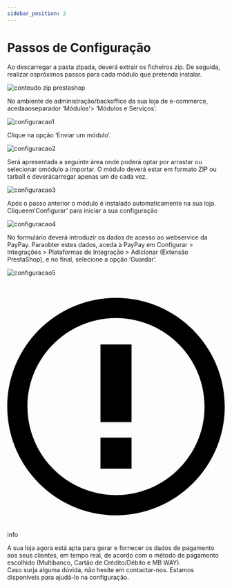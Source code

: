 ```yaml
---
sidebar_position: 2
---
```


# Passos de Configuração

Ao descarregar a pasta zipada, deverá extrair os ficheiros zip. De seguida, realizar ospróximos passos para cada módulo que pretenda instalar.

![conteudo zip prestashop](../../../../../_media/prestashop-1.png)

No ambiente de administração/backoffice da sua loja de e-commerce, acedaaoseparador ‘Módulos’> ‘Módulos e Serviços’.

![configuracao1](../../../../../_media/prestashop-2.png)

Clique na opção ‘Enviar um módulo’.

![configuracao2](../../../../../_media/prestashop-3.png)

Será apresentada a seguinte área onde poderá optar por arrastar ou selecionar omódulo a importar. O módulo deverá estar em formato ZIP ou tarball e deverácarregar apenas um de cada vez.

![configuracao3](../../../../../_media/prestashop-4.png)

Após o passo anterior o módulo é instalado automaticamente na sua loja. Cliqueem‘Configurar’ para iniciar a sua configuração

![configuracao4](../../../../../_media/prestashop-5.png)

No formulário deverá introduzir os dados de acesso ao webservice da PayPay. Paraobter estes dados, aceda à PayPay em Configurar > Integrações > Plataformas de Integração > Adicionar (Extensão PrestaShop), e no final, selecione a opção ‘Guardar’.

![configuracao5](../../../../../_media/prestashop-6.png)

<div class="theme-admonition theme-admonition-info admonition_node_modules-@docusaurus-theme-classic-lib-theme-Admonition-Layout-styles-module alert alert--info">
    <div class="admonitionHeading_node_modules-@docusaurus-theme-classic-lib-theme-Admonition-Layout-styles-module"><span class="admonitionIcon_node_modules-@docusaurus-theme-classic-lib-theme-Admonition-Layout-styles-module"><svg viewBox="0 0 14 16"><path fill-rule="evenodd" d="M7 2.3c3.14 0 5.7 2.56 5.7 5.7s-2.56 5.7-5.7 5.7A5.71 5.71 0 0 1 1.3 8c0-3.14 2.56-5.7 5.7-5.7zM7 1C3.14 1 0 4.14 0 8s3.14 7 7 7 7-3.14 7-7-3.14-7-7-7zm1 3H6v5h2V4zm0 6H6v2h2v-2z"></path></svg></span>info</div>
    <div class="admonitionContent_node_modules-@docusaurus-theme-classic-lib-theme-Admonition-Layout-styles-module">
        <p>A sua loja agora está apta para gerar e fornecer os dados de pagamento aos seus clientes, em tempo real, de acordo com o método de pagamento escolhido (Multibanco, Cartão de Crédito/Débito e MB WAY). <br/>
        Caso surja alguma dúvida, não hesite em contactar-nos. Estamos disponíveis para ajudá-lo na configuração.</p>
    </div>
</div>
